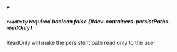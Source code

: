 
<details className="config-field" data-expandable="false" open>
<summary>

##### `readOnly` <span class="config-field-required" data-required="false">required</span> <span class="config-field-type">boolean</span> <span class="config-field-default">false</span> <span class="config-field-enum"></span> {#dev-containers-persistPaths-readOnly}

ReadOnly will make the persistent path read only to the user

</summary>



</details>
